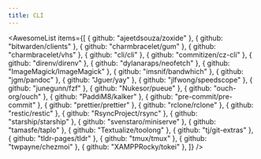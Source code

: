 ```yaml
---
title: CLI
---
```


<AwesomeList
  items={[
    { github: "ajeetdsouza/zoxide" },
    { github: "bitwarden/clients" },
    { github: "charmbracelet/gum" },
    { github: "charmbracelet/vhs" },
    { github: "cli/cli" },
    { github: "commitizen/cz-cli" },
    { github: "direnv/direnv" },
    { github: "dylanaraps/neofetch" },
    { github: "ImageMagick/ImageMagick" },
    { github: "imsnif/bandwhich" },
    { github: "jgm/pandoc" },
    { github: "Jguer/yay" },
    { github: "jlfwong/speedscope" },
    { github: "junegunn/fzf" },
    { github: "Nukesor/pueue" },
    { github: "ouch-org/ouch" },
    { github: "PaddiM8/kalker" },
    { github: "pre-commit/pre-commit" },
    { github: "prettier/prettier" },
    { github: "rclone/rclone" },
    { github: "restic/restic" },
    { github: "RsyncProject/rsync" },
    { github: "starship/starship" },
    { github: "svenstaro/miniserve" },
    { github: "tamasfe/taplo" },
    { github: "Textualize/toolong" },
    { github: "tj/git-extras" },
    { github: "tldr-pages/tldr" },
    { github: "tmux/tmux" },
    { github: "twpayne/chezmoi" },
    { github: "XAMPPRocky/tokei" },
  ]}
/>
